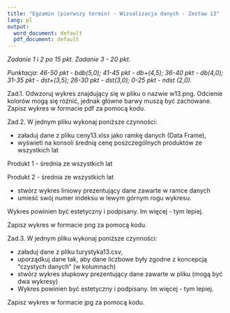 ---
title: "Egzamin (pierwszy termin) - Wizualizacja danych - Zestaw 13"
lang: pl
output:
  word_document: default
  pdf_document: default
---

*Zadanie 1 i 2 po 15 pkt. Zadanie 3 - 20 pkt.* 

*Punktacja: 46-50 pkt - bdb(5,0); 41-45 pkt - db+(4,5); 36-40 pkt - db(4,0); 31-35 pkt - dst+(3,5); 26-30 pkt - dst(3,0); 0-25 pkt - ndst (2,0).*  

Zad.1. Odwzoruj wykres znajdujący się w pliku o nazwie w13.png. Odcienie kolorów mogą się różnić, jednak główne barwy muszą być zachowane.
Zapisz wykres w formacie pdf za pomocą kodu. 

Zad.2. W jednym pliku wykonaj poniższe czynności:

* załaduj dane z pliku ceny13.xlsx jako ramkę danych (Data Frame),
* wyświetl na konsoli średnią cenę poszczególnych produktów ze wszystkich lat

Produkt 1 - średnia ze wszystkich lat

Produkt 2 - średnia ze wszystkich lat 

* stwórz wykres liniowy prezentujący dane zawarte w ramce danych
* umieść swój numer indeksu w lewym górnym rogu wykresu.

Wykres powinien być estetyczny i podpisany. Im więcej - tym lepiej.

Zapisz wykres w formacie png za pomocą kodu.

Zad.3. W jednym pliku wykonaj poniższe czynności:

* załaduj dane z pliku turystyka13.csv,
* uporządkuj dane tak, aby dane liczbowe były zgodne z koncepcją "czystych danych" (w kolumnach)
* stwórz wykres słupkowy prezentujący dane zawarte w pliku (mogą być dwa wykresy)
* Wykres powinien być estetyczny i podpisany. Im więcej - tym lepiej.

Zapisz wykres w formacie jpg za pomocą kodu.
